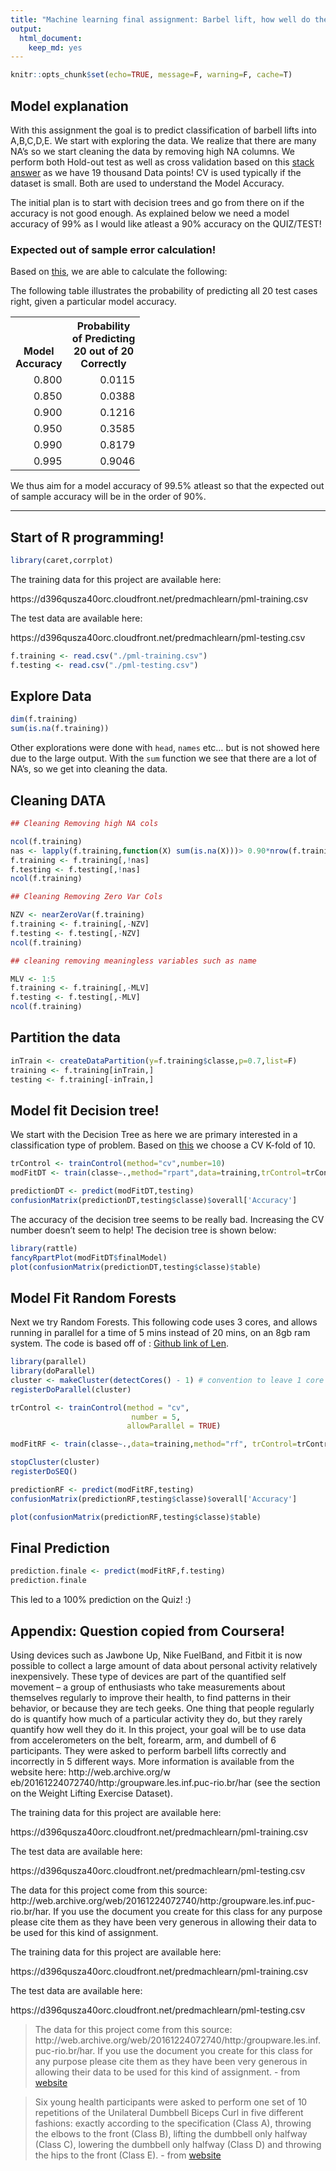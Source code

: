 ```yaml
---
title: "Machine learning final assignment: Barbel lift, how well do they do it?"
output: 
  html_document:
    keep_md: yes
---
```


```r
knitr::opts_chunk$set(echo=TRUE, message=F, warning=F, cache=T)
```  

## Model explanation

With this assignment the goal is to predict classification of barbell
lifts into A,B,C,D,E. We start with exploring the data. We realize
that there are many NA's so we start cleaning the data by removing
high NA columns. We perform both Hold-out test as well as cross
validation based on this [stack answer](https://stats.stackexchange.com/questions/104713/hold-out-validation-vs-cross-validation) as we have 19 thousand Data
points! CV is used typically if the dataset is small. Both are used to
understand the Model Accuracy.

The initial plan is to start with decision trees and go from there on
if the accuracy is not good enough. As explained below we need a model
accuracy of 99% as I would like atleast a 90% accuracy on the
QUIZ/TEST!


### Expected out of sample error calculation!

Based on [this](https://github.com/lgreski/datasciencectacontent/blob/master/markdown/pml-requiredModelAccuracy.md), we are able to calculate the following:

The following table illustrates the probability of predicting all 20
test cases right, given a particular model accuracy.


<table>
<tr><th><br><br>Model<br>Accuracy</th><th>Probability<br>of Predicting <br>20 out of 20<br>Correctly</th>
</tr>
<tr><td align=right>0.800</td><td align=right>0.0115</td></tr>
<tr><td align=right>0.850</td><td align=right>0.0388</td></tr>
<tr><td align=right>0.900</td><td align=right>0.1216</td></tr>
<tr><td align=right>0.950</td><td align=right>0.3585</td></tr>
<tr><td align=right>0.990</td><td align=right>0.8179</td></tr>
<tr><td align=right>0.995</td><td align=right>0.9046</td></tr>
</table>

We thus aim for a model accuracy of 99.5% atleast so that the expected
out of sample accuracy will be in the order of 90%.

---
## Start of R programming!

```r
library(caret,corrplot)
```

The training data for this project are available here:

https://d396qusza40orc.cloudfront.net/predmachlearn/pml-training.csv

The test data are available here:

https://d396qusza40orc.cloudfront.net/predmachlearn/pml-testing.csv

```r
f.training <- read.csv("./pml-training.csv")
f.testing <- read.csv("./pml-testing.csv")
```

## Explore Data

```r
dim(f.training)
sum(is.na(f.training))
```
Other explorations were done with `head`, `names` etc... but is not
showed here due to the large output. With the `sum` function we see
that there are a lot of NA's, so we get into cleaning the data.

## Cleaning DATA

```r

## Cleaning Removing high NA cols

ncol(f.training)
nas <- lapply(f.training,function(X) sum(is.na(X)))> 0.90*nrow(f.training)
f.training <- f.training[,!nas]
f.testing <- f.testing[,!nas]
ncol(f.training)

## Cleaning Removing Zero Var Cols

NZV <- nearZeroVar(f.training)
f.training <- f.training[,-NZV]
f.testing <- f.testing[,-NZV]
ncol(f.training)

## cleaning removing meaningless variables such as name

MLV <- 1:5
f.training <- f.training[,-MLV]
f.testing <- f.testing[,-MLV]
ncol(f.training)

```

## Partition the data

```r
inTrain <- createDataPartition(y=f.training$classe,p=0.7,list=F)
training <- f.training[inTrain,]
testing <- f.training[-inTrain,]
```


## Model fit Decision tree!

We start with the Decision Tree as here we are primary interested in a
classification type of problem. Based on [this](https://stats.stackexchange.com/questions/61783/bias-and-variance-in-leave-one-out-vs-k-fold-cross-validation) we choose a CV
K-fold of 10.

```r
trControl <- trainControl(method="cv",number=10)
modFitDT <- train(classe~.,method="rpart",data=training,trControl=trControl)

predictionDT <- predict(modFitDT,testing)
confusionMatrix(predictionDT,testing$classe)$overall['Accuracy']
```
The accuracy of the decision tree seems to be really bad. Increasing
the CV number doesn't seem to help! The decision tree is shown below:

```r
library(rattle)
fancyRpartPlot(modFitDT$finalModel)
plot(confusionMatrix(predictionDT,testing$classe)$table)
```


## Model Fit Random Forests

Next we try Random Forests. This following code uses 3 cores, and
allows running in parallel for a time of 5 mins instead of 20 mins, on
an 8gb ram system. The code is based off of : [Github link of Len](https://github.com/lgreski/datasciencectacontent/blob/master/markdown/pml-randomForestPerformance.md).

```r
library(parallel)
library(doParallel)
cluster <- makeCluster(detectCores() - 1) # convention to leave 1 core for OS
registerDoParallel(cluster)

trControl <- trainControl(method = "cv",
                           number = 5,
                          allowParallel = TRUE)

modFitRF <- train(classe~.,data=training,method="rf", trControl=trControl)

stopCluster(cluster)
registerDoSEQ()

predictionRF <- predict(modFitRF,testing)
confusionMatrix(predictionRF,testing$classe)$overall['Accuracy']
```

```r
plot(confusionMatrix(predictionRF,testing$classe)$table)
```

## Final Prediction
```r
prediction.finale <- predict(modFitRF,f.testing)
prediction.finale
```
This led to a 100% prediction on the Quiz! :)

## Appendix: Question copied from Coursera!

Using devices such as Jawbone Up, Nike FuelBand, and Fitbit it is now
possible to collect a large amount of data about personal activity
relatively inexpensively. These type of devices are part of the
quantified self movement – a group of enthusiasts who take
measurements about themselves regularly to improve their health, to
find patterns in their behavior, or because they are tech geeks. One
thing that people regularly do is quantify how much of a particular
activity they do, but they rarely quantify how well they do it. In
this project, your goal will be to use data from accelerometers on the
belt, forearm, arm, and dumbell of 6 participants. They were asked to
perform barbell lifts correctly and incorrectly in 5 different
ways. More information is available from the website here:
http://web.archive.org/w
eb/20161224072740/http:/groupware.les.inf.puc-rio.br/har
(see the section on the Weight Lifting Exercise Dataset).

The training data for this project are available here:

https://d396qusza40orc.cloudfront.net/predmachlearn/pml-training.csv

The test data are available here:

https://d396qusza40orc.cloudfront.net/predmachlearn/pml-testing.csv

The data for this project come from this source:
http://web.archive.org/web/20161224072740/http:/groupware.les.inf.puc-rio.br/har. If
you use the document you create for this class for any purpose please
cite them as they have been very generous in allowing their data to be
used for this kind of assignment.


The training data for this project are available here:

https://d396qusza40orc.cloudfront.net/predmachlearn/pml-training.csv

The test data are available here:

https://d396qusza40orc.cloudfront.net/predmachlearn/pml-testing.csv

> The data for this project come from this source:
> http://web.archive.org/web/20161224072740/http:/groupware.les.inf.puc-rio.br/har. If
> you use the document you create for this class for any purpose
> please cite them as they have been very generous in allowing their
> data to be used for this kind of assignment. - from [website](http://web.archive.org/web/20161224072740/http:/groupware.les.inf.puc-rio.br/har#weight_lifting_exercises)

> Six young health participants were asked to perform one set of 10
> repetitions of the Unilateral Dumbbell Biceps Curl in five different
> fashions: exactly according to the specification (Class A), throwing
> the elbows to the front (Class B), lifting the dumbbell only halfway
> (Class C), lowering the dumbbell only halfway (Class D) and throwing
> the hips to the front (Class E). - from [website](http://web.archive.org/web/20161224072740/http:/groupware.les.inf.puc-rio.br/har#weight_lifting_exercises)
